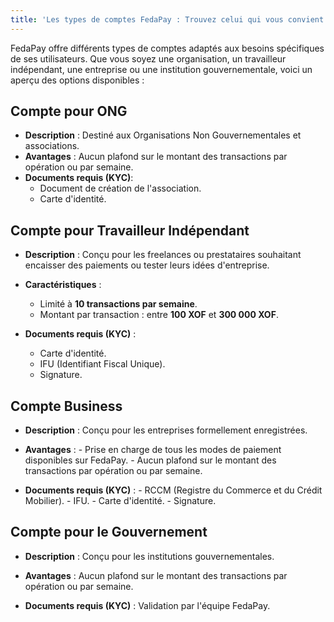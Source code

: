 ```yaml
---
title: 'Les types de comptes FedaPay : Trouvez celui qui vous convient'
---
```


FedaPay offre différents types de comptes adaptés aux besoins spécifiques de ses utilisateurs. Que vous soyez une organisation, un travailleur indépendant, une entreprise ou une institution gouvernementale, voici un aperçu des options disponibles :

## Compte pour ONG

- **Description** : Destiné aux Organisations Non Gouvernementales et associations.
- **Avantages** : Aucun plafond sur le montant des transactions par opération ou par semaine.
- **Documents requis (KYC)**:
    - Document de création de l'association.
    - Carte d'identité.

## Compte pour Travailleur Indépendant

- **Description** : Conçu pour les freelances ou prestataires souhaitant encaisser des paiements ou tester leurs idées d'entreprise.

- **Caractéristiques** :

    - Limité à **10 transactions par semaine**.
    - Montant par transaction : entre **100 XOF** et **300 000 XOF**.
  
- **Documents requis (KYC)** :
    - Carte d'identité.
    - IFU (Identifiant Fiscal Unique).
    - Signature.

## Compte Business

- **Description** : Conçu pour les entreprises formellement enregistrées.

- **Avantages** :
      - Prise en charge de tous les modes de paiement disponibles sur FedaPay.
      - Aucun plafond sur le montant des transactions par opération ou par semaine.
      
- **Documents requis (KYC)** :
      - RCCM (Registre du Commerce et du Crédit Mobilier).
      - IFU.
      - Carte d'identité.
      - Signature.

## Compte pour le Gouvernement

- **Description** : Conçu pour les institutions gouvernementales.

- **Avantages** : Aucun plafond sur le montant des transactions par opération ou par semaine.

- **Documents requis (KYC)** : Validation par l'équipe FedaPay.
